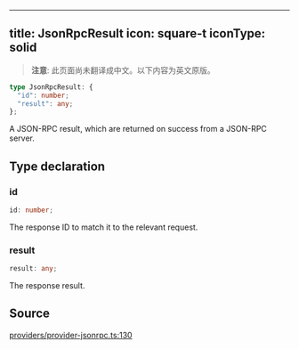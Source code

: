 <!-- AUTO-GENERATED-CONTENT:START (ENGLISH-COPY) -->
---
title: JsonRpcResult
icon: square-t
iconType: solid
---

> **注意**: 此页面尚未翻译成中文。以下内容为英文原版。

```ts
type JsonRpcResult: {
  "id": number;
  "result": any;
};
```

A JSON-RPC result, which are returned on success from a JSON-RPC server.

## Type declaration

### id

```ts
id: number;
```

The response ID to match it to the relevant request.

### result

```ts
result: any;
```

The response result.

## Source

[providers/provider-jsonrpc.ts:130](https://github.com/dominant-strategies/quais.js/blob/c1c12d43f9d34c6baad2b0542bd6d0acd6fefcbf/src/providers/provider-jsonrpc.ts#L130)
